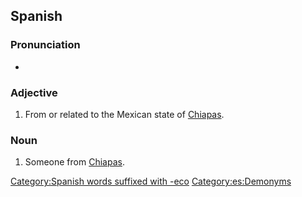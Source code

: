 ==Spanish==

===Pronunciation===
* {{es-IPA|chi.apaneco}}

===Adjective===
{{es-adj|f=chiapaneca}}

# From or related to the Mexican state of [[Chiapas]].

===Noun===
{{es-noun|m|f=chiapaneca}}

# Someone from [[Chiapas]].

[[Category:Spanish words suffixed with -eco]]
[[Category:es:Demonyms]]
